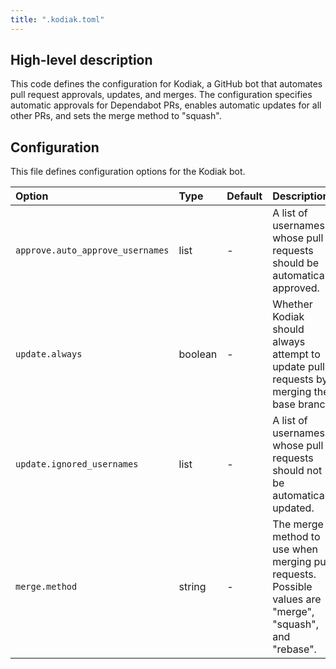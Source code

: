 ```yaml
---
title: ".kodiak.toml"
---
```


## High-level description
This code defines the configuration for Kodiak, a GitHub bot that automates pull request approvals, updates, and merges. The configuration specifies automatic approvals for Dependabot PRs, enables automatic updates for all other PRs, and sets the merge method to "squash".

## Configuration
This file defines configuration options for the Kodiak bot.

| Option | Type | Default | Description |
|:-------|:-----|:--------|:------------|
| `approve.auto_approve_usernames` | list | - | A list of usernames whose pull requests should be automatically approved. |
| `update.always` | boolean | - | Whether Kodiak should always attempt to update pull requests by merging the base branch. |
| `update.ignored_usernames` | list | - | A list of usernames whose pull requests should not be automatically updated. |
| `merge.method` | string | - | The merge method to use when merging pull requests. Possible values are "merge", "squash", and "rebase". |
